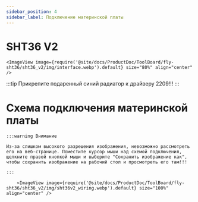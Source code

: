 ```yaml
---
sidebar_position: 4
sidebar_label: Подключение материнской платы
---
```




# SHT36 V2

    <ImageView image={require('@site/docs/ProductDoc/ToolBoard/fly-sht36/sht36_v2/img/interface.webp').default} size="80%" align="center" />


:::tip
Прикрепите подаренный синий радиатор к драйверу 2209!!!
:::

# Схема подключения материнской платы

    :::warning Внимание

    Из-за слишком высокого разрешения изображения, невозможно рассмотреть его на веб-странице. Поместите курсор мыши над схемой подключения, щелкните правой кнопкой мыши и выберите "Сохранить изображение как", чтобы сохранить изображение на рабочий стол и просмотреть его там!!!

    :::

        <ImageView image={require('@site/docs/ProductDoc/ToolBoard/fly-sht36/sht36_v2/img/sht36v2_wiring.webp').default} size="100%" align="center" />